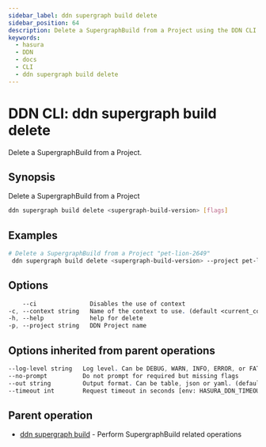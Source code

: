 ```yaml
---
sidebar_label: ddn supergraph build delete
sidebar_position: 64
description: Delete a SupergraphBuild from a Project using the DDN CLI
keywords:
  - hasura
  - DDN
  - docs
  - CLI
  - ddn supergraph build delete
---
```


# DDN CLI: ddn supergraph build delete

Delete a SupergraphBuild from a Project.

## Synopsis

Delete a SupergraphBuild from a Project

```bash
ddn supergraph build delete <supergraph-build-version> [flags]
```

## Examples

```bash
# Delete a SupergraphBuild from a Project "pet-lion-2649"
 ddn supergraph build delete <supergraph-build-version> --project pet-lion-2649
```

## Options

```sass
    --ci               Disables the use of context
-c, --context string   Name of the context to use. (default <current_context>)
-h, --help             help for delete
-p, --project string   DDN Project name
```

## Options inherited from parent operations

```sass
--log-level string   Log level. Can be DEBUG, WARN, INFO, ERROR, or FATAL. (default "INFO")
--no-prompt          Do not prompt for required but missing flags
--out string         Output format. Can be table, json or yaml. (default "table")
--timeout int        Request timeout in seconds [env: HASURA_DDN_TIMEOUT] (default 100)
```

## Parent operation

- [ddn supergraph build](/cli/commands/ddn_supergraph_build) - Perform SupergraphBuild related operations
